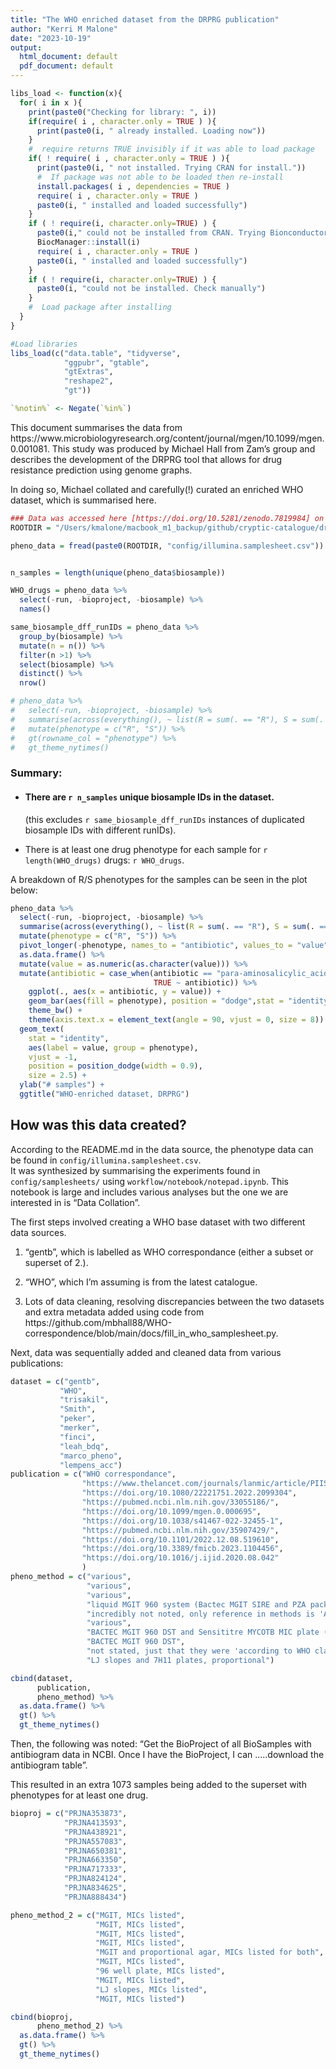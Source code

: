```yaml
---
title: "The WHO enriched dataset from the DRPRG publication"
author: "Kerri M Malone"
date: "2023-10-19"
output:
  html_document: default
  pdf_document: default
---
```

```r


libs_load <- function(x){
  for( i in x ){
    print(paste0("Checking for library: ", i))
    if(require( i , character.only = TRUE ) ){
      print(paste0(i, " already installed. Loading now"))
    }
    #  require returns TRUE invisibly if it was able to load package
    if( ! require( i , character.only = TRUE ) ){
      print(paste0(i, " not installed. Trying CRAN for install."))
      #  If package was not able to be loaded then re-install
      install.packages( i , dependencies = TRUE )
      require( i , character.only = TRUE )
      paste0(i, " installed and loaded successfully")
    }
    if ( ! require(i, character.only=TRUE) ) {
      paste0(i," could not be installed from CRAN. Trying Bionconductor....")
      BiocManager::install(i)
      require( i , character.only = TRUE )
      paste0(i, " installed and loaded successfully")
    }
    if ( ! require(i, character.only=TRUE) ) {
      paste0(i, "could not be installed. Check manually")
    }
    #  Load package after installing
  }
}

#Load libraries
libs_load(c("data.table", "tidyverse", 
            "ggpubr", "gtable",
            "gtExtras",
            "reshape2",
            "gt"))

`%notin%` <- Negate(`%in%`)
```
This document summarises the data from https://www.microbiologyresearch.org/content/journal/mgen/10.1099/mgen.0.001081. This study was produced by Michael Hall from Zam's group and describes the development of the DRPRG tool that allows for drug resistance prediction using genome graphs.  
  
In doing so, Michael collated and carefully(!) curated an enriched WHO dataset, which is summarised here.



```r
### Data was accessed here [https://doi.org/10.5281/zenodo.7819984] on 20231018.
ROOTDIR = "/Users/kmalone/macbook_m1_backup/github/cryptic-catalogue/drprg-paper-preprint/"

pheno_data = fread(paste0(ROOTDIR, "config/illumina.samplesheet.csv"))


n_samples = length(unique(pheno_data$biosample))

WHO_drugs = pheno_data %>%
  select(-run, -bioproject, -biosample) %>%
  names()

same_biosample_dff_runIDs = pheno_data %>% 
  group_by(biosample) %>%
  mutate(n = n()) %>% 
  filter(n >1) %>% 
  select(biosample) %>% 
  distinct() %>% 
  nrow()

# pheno_data %>%
#   select(-run, -bioproject, -biosample) %>%
#   summarise(across(everything(), ~ list(R = sum(. == "R"), S = sum(. == "S")))) %>%
#   mutate(phenotype = c("R", "S")) %>%
#   gt(rowname_col = "phenotype") %>%
#   gt_theme_nytimes()
```

### Summary:  

* #### There are `r n_samples` unique biosample IDs in the dataset.  
(this excludes `r same_biosample_dff_runIDs` instances of duplicated biosample IDs with different runIDs).  
  
  
* There is at least one drug phenotype for each sample for `r length(WHO_drugs)` drugs: `r WHO_drugs`. 
  
  
A breakdown of R/S phenotypes for the samples can be seen in the plot below:  

```r
pheno_data %>%
  select(-run, -bioproject, -biosample) %>%
  summarise(across(everything(), ~ list(R = sum(. == "R"), S = sum(. == "S")))) %>%
  mutate(phenotype = c("R", "S")) %>% 
  pivot_longer(-phenotype, names_to = "antibiotic", values_to = "value") %>%
  as.data.frame() %>%
  mutate(value = as.numeric(as.character(value))) %>%
  mutate(antibiotic = case_when(antibiotic == "para-aminosalicylic_acid" ~ "PAS",
                                TRUE ~ antibiotic)) %>%
    ggplot(., aes(x = antibiotic, y = value)) +
    geom_bar(aes(fill = phenotype), position = "dodge",stat = "identity") +
    theme_bw() +
    theme(axis.text.x = element_text(angle = 90, vjust = 0, size = 8)) +
  geom_text(
    stat = "identity", 
    aes(label = value, group = phenotype),
    vjust = -1,
    position = position_dodge(width = 0.9),
    size = 2.5) +
  ylab("# samples") +
  ggtitle("WHO-enriched dataset, DRPRG")

```

## How was this data created?  


According to the README.md in the data source, the phenotype data can be found in `config/illumina.samplesheet.csv`.  
It was synthesized by summarising the experiments found in `config/samplesheets/` using `workflow/notebook/notepad.ipynb`.
This notebook is large and includes various analyses but the one we are interested in is "Data Collation".

The first steps involved creating a WHO base dataset with two different data sources.  

1. "gentb", which is labelled as WHO correspondance (either a subset or superset of 2.). 

2. "WHO", which I'm assuming is from the latest catalogue. 

3. Lots of data cleaning, resolving discrepancies between the two datasets and extra metadata added using code from https://github.com/mbhall88/WHO-correspondence/blob/main/docs/fill_in_who_samplesheet.py.  


Next, data was sequentially added and cleaned data from various publications:

```r

dataset = c("gentb",
           "WHO",
           "trisakil", 
           "Smith",
           "peker",
           "merker",
           "finci",
           "leah_bdq",
           "marco_pheno",
           "lempens_acc") 
publication = c("WHO correspondance",
                "https://www.thelancet.com/journals/lanmic/article/PIIS2666-5247(21)00301-3/fulltext",
                "https://doi.org/10.1080/22221751.2022.2099304",
                "https://pubmed.ncbi.nlm.nih.gov/33055186/",
                "https://doi.org/10.1099/mgen.0.000695",
                "https://doi.org/10.1038/s41467-022-32455-1",
                "https://pubmed.ncbi.nlm.nih.gov/35907429/",
                "https://doi.org/10.1101/2022.12.08.519610",
                "https://doi.org/10.3389/fmicb.2023.1104456",
                "https://doi.org/10.1016/j.ijid.2020.08.042"
                )
pheno_method = c("various",
                 "various", 
                 "various", 
                 "liquid MGIT 960 system (Bactec MGIT SIRE and PZA package inserts; Becton, Dickinson) and solid 7H10 agar proportion method",
                 "incredibly not noted, only reference in methods is 'All MTB isolates were phenotypically tested for drug susceptibility (phenotypic DST)'",
                 "various",
                 "BACTEC MGIT 960 DST and Sensititre MYCOTB MIC plate (binary results reported)",
                 "BACTEC MGIT 960 DST",
                 "not stated, just that they were 'according to WHO classification'",
                 "LJ slopes and 7H11 plates, proportional")

cbind(dataset,
      publication,
      pheno_method) %>%
  as.data.frame() %>%
  gt() %>%
  gt_theme_nytimes()
```


Then, the following was noted:
"Get the BioProject of all BioSamples with antibiogram data in NCBI. Once I have the BioProject, I can .....download the antibiogram table".  


This resulted in an extra 1073 samples being added to the superset with phenotypes for at least one drug.  

```r
bioproj = c("PRJNA353873",
            "PRJNA413593",
            "PRJNA438921",
            "PRJNA557083",
            "PRJNA650381",
            "PRJNA663350",
            "PRJNA717333",
            "PRJNA824124",
            "PRJNA834625",
            "PRJNA888434")

pheno_method_2 = c("MGIT, MICs listed",
                   "MGIT, MICs listed",
                   "MGIT, MICs listed",
                   "MGIT, MICs listed",
                   "MGIT and proportional agar, MICs listed for both",
                   "MGIT, MICs listed",
                   "96 well plate, MICs listed",
                   "MGIT, MICs listed",
                   "LJ slopes, MICs listed",
                   "MGIT, MICs listed")

cbind(bioproj,
      pheno_method_2) %>%
  as.data.frame() %>%
  gt() %>%
  gt_theme_nytimes()

```



